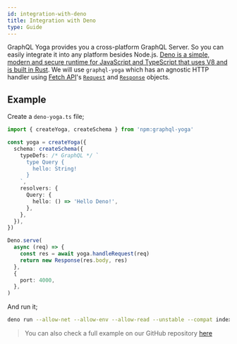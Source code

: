 ```yaml
---
id: integration-with-deno
title: Integration with Deno
type: Guide
---
```


GraphQL Yoga provides you a cross-platform GraphQL Server. So you can easily integrate it into any platform besides Node.js.
[Deno is a simple, modern and secure runtime for JavaScript and TypeScript that uses V8 and is built in Rust](https://deno.land/).
We will use `graphql-yoga` which has an agnostic HTTP handler using [Fetch API](https://developer.mozilla.org/en-US/docs/Web/API/Fetch_API/Using_Fetch)'s [`Request`](https://developer.mozilla.org/en-US/docs/Web/API/Request) and [`Response`](https://developer.mozilla.org/en-US/docs/Web/API/Response) objects.

## Example

Create a `deno-yoga.ts` file;

```ts
import { createYoga, createSchema } from 'npm:graphql-yoga'

const yoga = createYoga({
  schema: createSchema({
    typeDefs: /* GraphQL */ `
      type Query {
        hello: String!
      }
    `,
    resolvers: {
      Query: {
        hello: () => 'Hello Deno!',
      },
    },
  }),
})

Deno.serve(
  async (req) => {
    const res = await yoga.handleRequest(req)
    return new Response(res.body, res)
  },
  {
    port: 4000,
  },
)
```

And run it;

```bash
deno run --allow-net --allow-env --allow-read --unstable --compat index.ts
```

> You can also check a full example on our GitHub repository [here](https://github.com/dotansimha/graphql-yoga/tree/v3/examples/deno)
